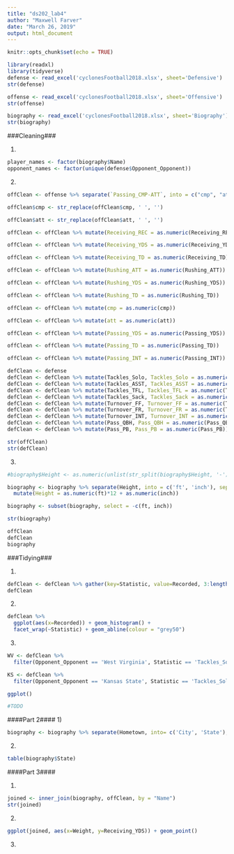 ```yaml
---
title: "ds202_lab4"
author: "Maxwell Farver"
date: "March 26, 2019"
output: html_document
---
```


```r
knitr::opts_chunk$set(echo = TRUE)
```

```r
library(readxl)
library(tidyverse)
defense <- read_excel('cyclonesFootball2018.xlsx', sheet='Defensive')
str(defense)
```

```r
offense <- read_excel('cyclonesFootball2018.xlsx', sheet='Offensive')
str(offense)
```


```r
biography <- read_excel('cyclonesFootball2018.xlsx', sheet='Biography')
str(biography)
```

###Cleaning###

1)
```r
player_names <- factor(biography$Name)
opponent_names <- factor(unique(defense$Opponent_Opponent))
```

2)
```r
offClean <- offense %>% separate(`Passing_CMP-ATT`, into = c("cmp", "att"), sep = '-')

offClean$cmp <- str_replace(offClean$cmp, ' ', '')

offClean$att <- str_replace(offClean$att, ' ', '')

offClean <- offClean %>% mutate(Receiving_REC = as.numeric(Receiving_REC))

offClean <- offClean %>% mutate(Receiving_YDS = as.numeric(Receiving_YDS))

offClean <- offClean %>% mutate(Receiving_TD = as.numeric(Receiving_TD))

offClean <- offClean %>% mutate(Rushing_ATT = as.numeric(Rushing_ATT))

offClean <- offClean %>% mutate(Rushing_YDS = as.numeric(Rushing_YDS))

offClean <- offClean %>% mutate(Rushing_TD = as.numeric(Rushing_TD))

offClean <- offClean %>% mutate(cmp = as.numeric(cmp))

offClean <- offClean %>% mutate(att = as.numeric(att))

offClean <- offClean %>% mutate(Passing_YDS = as.numeric(Passing_YDS))

offClean <- offClean %>% mutate(Passing_TD = as.numeric(Passing_TD))

offClean <- offClean %>% mutate(Passing_INT = as.numeric(Passing_INT))
```

```r
defClean <- defense
defClean <- defClean %>% mutate(Tackles_Solo, Tackles_Solo = as.numeric(Tackles_Solo))
defClean <- defClean %>% mutate(Tackles_ASST, Tackles_ASST = as.numeric(Tackles_ASST))
defClean <- defClean %>% mutate(Tackles_TFL, Tackles_TFL = as.numeric(Tackles_TFL))
defClean <- defClean %>% mutate(Tackles_Sack, Tackles_Sack = as.numeric(Tackles_Sack))
defClean <- defClean %>% mutate(Turnover_FF, Turnover_FF = as.numeric(Turnover_FF))
defClean <- defClean %>% mutate(Turnover_FR, Turnover_FR = as.numeric(Turnover_FR))
defClean <- defClean %>% mutate(Turnover_INT, Turnover_INT = as.numeric(Turnover_INT))
defClean <- defClean %>% mutate(Pass_QBH, Pass_QBH = as.numeric(Pass_QBH))
defClean <- defClean %>% mutate(Pass_PB, Pass_PB = as.numeric(Pass_PB))

str(offClean)
str(defClean)
```

3)
```r
#biography$Height <- as.numeric(unlist(str_split(biography$Height, '-'))[1]) * 12 + as.numeric(unlist(str_split(biography$Height, '-'))[2])

biography <- biography %>% separate(Height, into = c('ft', 'inch'), sep = '-') %>%
  mutate(Height = as.numeric(ft)*12 + as.numeric(inch))

biography <- subset(biography, select = -c(ft, inch))

str(biography)
```

```r
offClean
defClean
biography
```

###Tidying###

1)
```r
defClean <- defClean %>% gather(key=Statistic, value=Recorded, 3:length(defClean))
defClean
```

2)
```r
defClean %>% 
  ggplot(aes(x=Recorded)) + geom_histogram() +
  facet_wrap(~Statistic) + geom_abline(colour = "grey50")
```

3)
```r
WV <- defClean %>%
  filter(Opponent_Opponent == 'West Virginia', Statistic == 'Tackles_Solo')

KS <- defClean %>%
  filter(Opponent_Opponent == 'Kansas State', Statistic == 'Tackles_Solo')

ggplot()

#TODO
```

####Part 2####
1)
```r
biography <- biography %>% separate(Hometown, into= c('City', 'State'), sep=', ')
```

2)
```r
table(biography$State)
```

####Part 3####

1)
```r
joined <- inner_join(biography, offClean, by = "Name")
str(joined)
```

2)
```r
ggplot(joined, aes(x=Weight, y=Receiving_YDS)) + geom_point()
```

3)
```r

```
